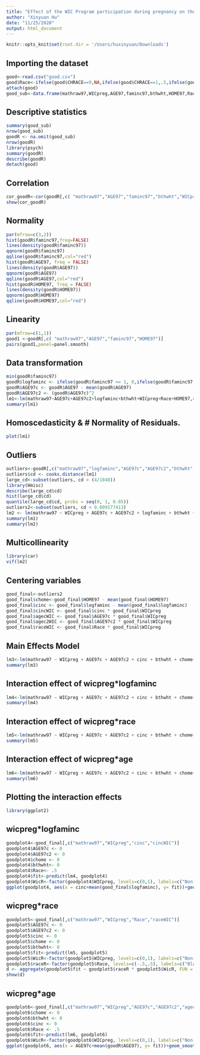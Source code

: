 ```yaml
---
title: "Effect of the WIC Program participation during pregnancy on the child mathematics achievement in 1997"
author: "Xinyuan Hu"
date: "11/25/2020"
output: html_document
---
```


```r
knitr::opts_knit$set(root.dir = '/Users/huxinyuan/Downloads')
```

## Importing the dataset
```r
good<-read.csv("good.csv")
good$Race<-ifelse(good$CHRACE==9,NA,ifelse(good$CHRACE==1,.5,ifelse(good$CHRACE==2,-.5,NA)))
attach(good)
good_sub<-data.frame(mathraw97,WICpreg,AGE97,faminc97,bthwht,HOME97,Race)
```

## Descriptive statistics
```r
summary(good_sub)
nrow(good_sub)
goodR <- na.omit(good_sub)
nrow(goodR)
library(psych)
summary(goodR) 
describe(goodR)
detach(good)
```

## Correlation
```r
cor_goodR<-cor(goodR[,c( "mathraw97","AGE97","faminc97","bthwht","WICpreg","HOME97","Race")], use="complete.obs")
show(cor_goodR)
```

## Normality
```r
par(mfrow=c(3,2))
hist(goodR$faminc97,freq=FALSE)
lines(density(goodR$faminc97))
qqnorm(goodR$faminc97)
qqline(goodR$faminc97,col="red")
hist(goodR$AGE97, freq = FALSE)
lines(density(goodR$AGE97))
qqnorm(goodR$AGE97)
qqline(goodR$AGE97,col="red")
hist(goodR$HOME97, freq = FALSE)
lines(density(goodR$HOME97))
qqnorm(goodR$HOME97)
qqline(goodR$HOME97,col="red")
```

## Linearity
```r
par(mfrow=c(1,1))
good1 <-goodR[,c( "mathraw97","AGE97","faminc97","HOME97")]
pairs(good1,panel=panel.smooth)
```

## Data transformation
```r
min(goodR$faminc97)
goodR$logfaminc <- ifelse(goodR$faminc97 <= 1, 0,ifelse(goodR$faminc97 > 1, log(goodR$faminc97), NA))
goodR$AGE97c <- goodR$AGE97 - mean(goodR$AGE97)
goodR$AGE97c2 <- (goodR$AGE97c)^2
lm1<-lm(mathraw97~AGE97c+AGE97c2+logfaminc+bthwht+WICpreg+Race+HOME97,data=goodR)
summary(lm1)
```

## Homoscedasticity & # Normality of Residuals.
```r
plot(lm1)
```

## Outliers
```r
outliers<-goodR[,c("mathraw97","logfaminc","AGE97c","AGE97c2","bthwht","HOME97","WICpreg","Race")]
outliers$cd <- cooks.distance(lm1)
large_cd<-subset(outliers, cd > (4/1848))
library(Hmisc)
describe(large_cd$cd)
hist(large_cd$cd)
quantile(large_cd$cd, probs = seq(0, 1, 0.05))
outliers2<-subset(outliers, cd < 0.009177413)
lm2 <- lm(mathraw97 ~ WICpreg + AGE97c + AGE97c2 + logfaminc + bthwht + HOME97+Race, data = outliers2)
summary(lm1)
summary(lm2)
```

## Multicollinearity
```r
library(car)
vif(lm2) 
```

## Centering variables
```r
good_final<-outliers2
good_final$chome<-good_final$HOME97 - mean(good_final$HOME97)
good_final$cinc <- good_final$logfaminc - mean(good_final$logfaminc)
good_final$cincWIC <- good_final$cinc * good_final$WICpreg
good_final$agecWIC <- good_final$AGE97c * good_final$WICpreg
good_final$agec2WIC <- good_final$AGE97c2 * good_final$WICpreg
good_final$raceWIC <- good_final$Race * good_final$WICpreg
```

## Main Effects Model
```r
lm3<-lm(mathraw97 ~ WICpreg + AGE97c + AGE97c2 + cinc + bthwht + chome+Race, data = good_final)
summary(lm3)
```

## Interaction effect of wicpreg*logfaminc
```r
lm4<-lm(mathraw97 ~ WICpreg + AGE97c + AGE97c2 + cinc + bthwht + chome+Race+cincWIC, data = good_final)
summary(lm4)
```

## Interaction effect of wicpreg*race
```r
lm5<-lm(mathraw97 ~ WICpreg + AGE97c + AGE97c2 + cinc + bthwht + chome+Race+raceWIC, data = good_final)
summary(lm5)
```

## Interaction effect of wicpreg*age
```r
lm6<-lm(mathraw97 ~ WICpreg + AGE97c + AGE97c2 + cinc + bthwht + chome+Race+agecWIC+agec2WIC, data = good_final)
summary(lm6)
```

## Plotting the interaction effects
```r
library(ggplot2)
```

## wicpreg*logfaminc
```r
goodplot4<-good_final[,c("mathraw97","WICpreg","cinc","cincWIC")]
goodplot4$AGE97c <- 0
goodplot4$AGE97c2 <- 0
goodplot4$chome <- 0
goodplot4$bthwht<- 0
goodplot4$Race<- .5
goodplot4$fit<-predict(lm4, goodplot4)
goodplot4$WicR<-factor(goodplot4$WICpreg, levels=c(0,1), labels=c("Non-WIC","WIC"))
ggplot(goodplot4, aes(x = cinc+mean(good_final$logfaminc), y= fit))+geom_smooth(method="loess", aes(colour= WicR), se=FALSE) +scale_color_manual(name="",values=c("#AEAAAA","#72BA9F")) +scale_x_continuous(limits=c(-4, 16), breaks=seq(-4, 16, by=2))+scale_y_continuous(limits=c(0,100), breaks=seq(0,100, by=10)) +labs(y="Child Mathematics Achievement Score", x="Log Family Income")+ ggtitle("Interaction between WICpreg and cinc") +theme(plot.title = element_text(hjust = 0.5),panel.grid.major = element_blank(), panel.grid.minor = element_blank(),panel.background = element_blank(),axis.ticks = element_blank(),axis.line.x=element_line(),axis.line.y=element_line(),legend.key=element_blank())
```

## wicpreg*race
```r
goodplot5<-good_final[,c("mathraw97","WICpreg","Race","raceWIC")]
goodplot5$AGE97c <- 0
goodplot5$AGE97c2 <- 0
goodplot5$cinc <- 0
goodplot5$chome <- 0
goodplot5$bthwht<- 0
goodplot5$fit<-predict(lm5, goodplot5)
goodplot5$WicR<-factor(goodplot5$WICpreg, levels=c(0,1), labels=c("Non-WIC","WIC"))
goodplot5$raceR<-factor(goodplot5$Race, levels=c(-.5,.5), labels=c("Black","White"))
d <- aggregate(goodplot5$fit ~ goodplot5$raceR * goodplot5$WicR, FUN = mean)
show(d)
```

## wicpreg*age
```r
goodplot6<-good_final[,c("mathraw97","WICpreg","AGE97c","AGE97c2","agecWIC","agec2WIC")]
goodplot6$chome <- 0
goodplot6$bthwht <- 0
goodplot6$cinc <- 0
goodplot6$Race <- .5
goodplot6$fit<-predict(lm6, goodplot6)
goodplot6$WicR<-factor(goodplot6$WICpreg, levels=c(0,1), labels=c("Non-WIC","WIC"))
ggplot(goodplot6, aes(x = AGE97c+mean(goodR$AGE97), y= fit))+geom_smooth(method="loess", aes(colour= WicR), se=FALSE) +scale_color_manual(name="",values=c("#AEAAAA","#72BA9F")) +scale_x_continuous(limits=c(0, 15), breaks=seq(0, 15, by=3))+scale_y_continuous(limits=c(0,100), breaks=seq(0,100, by=10)) +labs(y="Child Mathematics Achievement Score", x="Age")+ ggtitle("Interaction between WICpreg and AGE97") +theme(plot.title = element_text(hjust = 0.5),panel.grid.major = element_blank(), panel.grid.minor = element_blank(),panel.background = element_blank(),axis.ticks = element_blank(),axis.line.x=element_line(),axis.line.y=element_line(),legend.key=element_blank()) 
```

